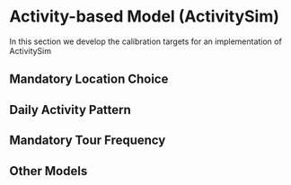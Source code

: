# Activity-based Model (ActivitySim)

In this section we develop the calibration targets for an implementation of ActivitySim

## Mandatory Location Choice

## Daily Activity Pattern

## Mandatory Tour Frequency

## Other Models
